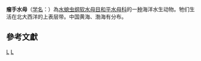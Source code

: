 {{Speciesbox
| taxon = Tima formosa
| authority = L. Agassiz, 1862
| image = Tima formosa1.jpg
| image_caption = 瘤手水母
}}
'''瘤手水母'''（[[学名|学名]]：{{lang|la|''Tima formosa''}}）為[[水螅虫纲|水螅虫纲]][[软水母目|软水母目]][[和平水母科|和平水母科]]的一[[种|种]]海洋水生动物。牠们生活在北大西洋的上表层带。中国黄海、渤海有分布。

==參考文獻==
{{reflist}}

{{taxonbar}}

[[Category:_和平水母科|L]]
[[Category:1862年描述的动物|L]]